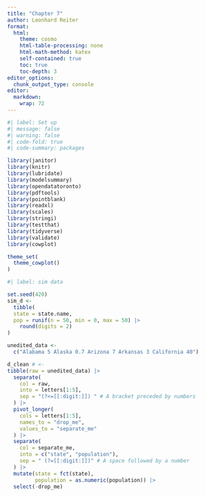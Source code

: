 ```yaml
---
title: "Chapter 7"
author: Leonhard Reiter
format: 
  html:
    theme: cosmo
    html-table-processing: none
    html-math-method: katex
    self-contained: true
    toc: true
    toc-depth: 3
editor_options: 
  chunk_output_type: console
editor: 
  markdown: 
    wrap: 72
---
```


```r
#| label: Set up
#| message: false
#| warning: false
#| code-fold: true
#| code-summary: packages

library(janitor)
library(knitr)
library(lubridate)
library(modelsummary)
library(opendatatoronto)
library(pdftools)
library(pointblank)
library(readxl)
library(scales)
library(stringi)
library(testthat)
library(tidyverse)
library(validate)
library(cowplot)

theme_set(
  theme_cowplot()
)
```

```r
#| label: sim data

set.seed(420)
sim_d <-  
  tibble(
  state = state.name,
  pop = runif(n = 50, min = 0, max = 50) |> 
    round(digits = 2)
)

unedited_data <-
  c("Alabama 5 Alaska 0.7 Arizona 7 Arkansas 3 California 40")

d_clean # <- 
tibble(raw = unedited_data) |> 
  separate(
    col = raw,
    into = letters[1:5],
    sep = "(?<=[[:digit:]]) " # A bracket preceded by numbers
  ) |>
  pivot_longer(
    cols = letters[1:5],
    names_to = "drop_me",
    values_to = "separate_me"
  ) |>
  separate(
    col = separate_me,
    into = c("state", "population"),
    sep = " (?=[[:digit:]])" # A space followed by a number
  ) |>
  mutate(state = fct(state),
         population = as.numeric(population)) |> 
  select(-drop_me)

```

